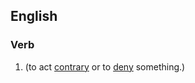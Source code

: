 ==English==

===Verb===
{{head|en|verb form}}

# {{present participle of|en|contravene|nocat=1}} (to act [[contrary]] or to [[deny]] something.)